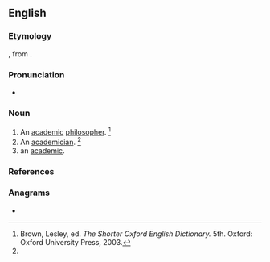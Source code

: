 ==English==

===Etymology===
{{etyl|fr|en}} {{m|fr|académiste}}, from {{m|fr|académie||academy}}.

===Pronunciation===
* {{a|US}} {{IPA|/əˈkæd.ɪ.mɪst/|lang=en}}

===Noun===
{{en-noun}}

# An [[academic]] [[philosopher]]. {{defdate|First attested in the mid 17th century.}}<ref name=SOED>Brown, Lesley, ed. ''The Shorter Oxford English Dictionary.'' 5th. Oxford: Oxford University Press, 2003.</ref>
# An [[academician]]. {{defdate|First attested in the mid 17th century.}}<ref name=SOED/>
# an [[academic]].

===References===
<references/>

===Anagrams===
* {{anagrams|en|a=aacdeimst|Steadicam|acetamids|camisated}}
